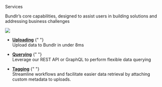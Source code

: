 
<div className="py-20">
<Heading level={1}  className="mb-4">Services</Heading>

<p>
  Bundlr’s core capabilities, designed to assist users in building solutions and
  addressing business challenges
</p>

</div>

<img
  src="https://bundlr.network/new/assets/home/data-donuts.webp"
  className="absolute mt-20 top-10 hidden xl:flex right-10 w-[300px]"
/>

- [**Uploading**](/overview/services/uploading)
  {" "}<br/>Upload data to Bundlr in under 8ms

- [**Querying**](/overview/services/querying)
  {" "}<br/>Leverage our REST API or GraphQL to perform flexible data querying

- [**Tagging**](/overview/services/tagging)
  {" "}<br/>Streamline workflows and facilitate easier data retrieval by attaching custom metadata to uploads.
